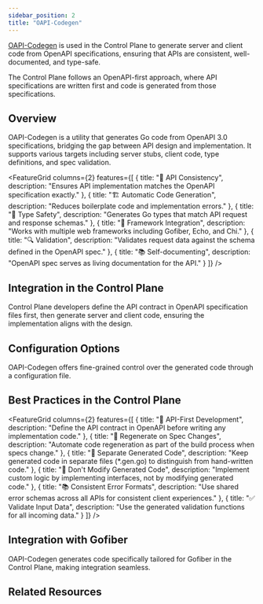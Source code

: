 ```yaml
---
sidebar_position: 2
title: "OAPI-Codegen"
---
```



<NoAutoTitle />

<PageHeader 
  title="OAPI-Codegen"
  description="OpenAPI code generation for Go API services"
/>

[OAPI-Codegen](https://github.com/deepmap/oapi-codegen) is used in the Control Plane to generate server and client code from OpenAPI specifications, ensuring that APIs are consistent, well-documented, and type-safe.

<InfoSection type="info" title="OpenAPI-driven development">
  The Control Plane follows an OpenAPI-first approach, where API specifications are written first and code is generated from those specifications.
</InfoSection>

## Overview

OAPI-Codegen is a utility that generates Go code from OpenAPI 3.0 specifications, bridging the gap between API design and implementation. It supports various targets including server stubs, client code, type definitions, and spec validation.

<FeatureGrid columns={2} features={[
  {
    title: "🔄 API Consistency",
    description: "Ensures API implementation matches the OpenAPI specification exactly."
  },
  {
    title: "🏗️ Automatic Code Generation",
    description: "Reduces boilerplate code and implementation errors."
  },
  {
    title: "📝 Type Safety",
    description: "Generates Go types that match API request and response schemas."
  },
  {
    title: "🧩 Framework Integration",
    description: "Works with multiple web frameworks including Gofiber, Echo, and Chi."
  },
  {
    title: "🔍 Validation",
    description: "Validates request data against the schema defined in the OpenAPI spec."
  },
  {
    title: "📚 Self-documenting",
    description: "OpenAPI spec serves as living documentation for the API."
  }
]} />

## Integration in the Control Plane

<InfoSection type="tip" title="API-first development workflow">
  Control Plane developers define the API contract in OpenAPI specification files first, then generate server and client code, ensuring the implementation aligns with the design.
</InfoSection>

## Configuration Options

<InfoSection type="note" title="Code generation control">
  OAPI-Codegen offers fine-grained control over the generated code through a configuration file.
</InfoSection>

## Best Practices in the Control Plane

<FeatureGrid columns={2} features={[
  {
    title: "📜 API-First Development",
    description: "Define the API contract in OpenAPI before writing any implementation code."
  },
  {
    title: "🔄 Regenerate on Spec Changes",
    description: "Automate code regeneration as part of the build process when specs change."
  },
  {
    title: "🧩 Separate Generated Code",
    description: "Keep generated code in separate files (*.gen.go) to distinguish from hand-written code."
  },
  {
    title: "🚫 Don't Modify Generated Code",
    description: "Implement custom logic by implementing interfaces, not by modifying generated code."
  },
  {
    title: "📚 Consistent Error Formats",
    description: "Use shared error schemas across all APIs for consistent client experiences."
  },
  {
    title: "✅ Validate Input Data",
    description: "Use the generated validation functions for all incoming data."
  }
]} />

## Integration with Gofiber

<InfoSection type="note" title="Framework integration">
  OAPI-Codegen generates code specifically tailored for Gofiber in the Control Plane, making integration seamless.
</InfoSection>

## Related Resources

<CardGrid columns={2}>
  <FeatureCard
    title="OpenAPI Specification"
    description="The foundation of API design in the Control Plane."
    linkText="OpenAPI Docs"
    linkUrl="https://spec.openapis.org/oas/latest.html"
  />
  
  <FeatureCard
    title="Gofiber"
    description="The high-performance web framework used with OAPI-Codegen."
    linkText="View Gofiber"
    linkUrl="gofiber"
  />
  
  <FeatureCard
    title="Swagger UI"
    description="Interactive API documentation generated from OpenAPI specs."
    linkText="View Swagger"
    linkUrl="https://swagger.io/"
  />
  
  <FeatureCard
    title="API Design Patterns"
    description="Best practices for API design in the Control Plane."
    linkText="View API Patterns"
    linkUrl="https://developer.telekom.de/docs/src/api_standards_conventions/"
  />
</CardGrid>
